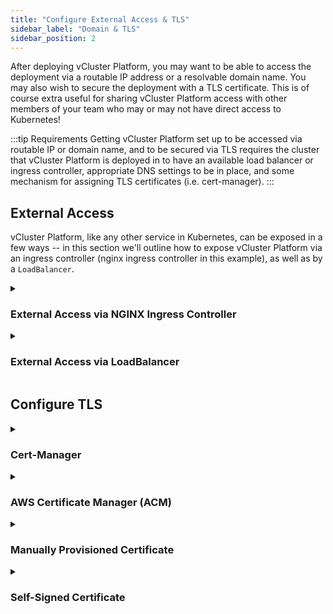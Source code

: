 ```yaml
---
title: "Configure External Access & TLS"
sidebar_label: "Domain & TLS"
sidebar_position: 2
---
```



After deploying vCluster Platform, you may want to be able to access the deployment via a routable IP address
or a resolvable domain name. You may also wish to secure the deployment with a TLS certificate.
This is of course extra useful for sharing vCluster Platform access with other members of your team who may
or may not have direct access to Kubernetes!

:::tip Requirements
Getting vCluster Platform set up to be accessed via routable IP or domain name, and to be secured via TLS
requires the cluster that vCluster Platform is deployed in to have an available load balancer or ingress
controller, appropriate DNS settings to be in place, and some mechanism for assigning TLS
certificates (i.e. cert-manager).
:::

## External Access

vCluster Platform, like any other service in Kubernetes, can be exposed in a few ways -- in this section
we'll outline how to expose vCluster Platform via an ingress controller (nginx ingress controller in this
example), as well as by a `LoadBalancer`.

<details>
  <summary>

### External Access via NGINX Ingress Controller

  </summary>
  <Tabs
    defaultValue="automatic"
    values={[
      { label: "Automatic or Existing Installation", value: "automatic" },
      { label: "Manual Ingress Controller Installation", value: "manual" },
    ]}
  >
    <TabItem value="automatic">
      <PartialExposeNginx />
    </TabItem>
    <TabItem value="manual">
      <PartialExposeNginxManual />
    </TabItem>
  </Tabs>
</details>

<details>
  <summary>

### External Access via LoadBalancer

  </summary>

<Flow>
    <Step>
        <Tabs
            defaultValue="aws"
            values={[
                {label: 'AWS ELB + ACM', value: 'aws'},
                {label: 'Other Load Balancers', value: 'other'},
            ]}>
            <TabItem value="aws">
                <PartialExposeLoadBalancerAWS/>
            </TabItem>
            <TabItem value="other">
                <PartialExposeLoadBalancerOther/>
            </TabItem>
        </Tabs>
    </Step>
    <Step>
        <PartialExposeLoadBalancerApply/>
    </Step>
    <Step>
        <PartialExposeLoadBalancerExternalIP/>
    </Step>
    <Step>
        <PartialExposeLoadBalancerValidate/>
    </Step>
</Flow>
</details>

## Configure TLS

<details>
  <summary>

### Cert-Manager

  </summary>

<Flow id="cert-manager">
  <Step>

Install `cert-manager` to your cluster:

```bash
helm upgrade --install  cert-manager cert-manager  --repository-config=''\
  --namespace cert-manager  --create-namespace \
  --repo https://charts.jetstack.io \
  --set installCRDs=true \
  --wait
```

  </Step>
  <Step>

Edit your existing `vcluster-pro.yaml` file, or create a new file named `vcluster-pro.yaml` with content:

```yaml {3-4}
ingress:
  annotations:
    # Make sure the following line matches the name of your issuer (or use the section below to create one)
    cert-manager.io/cluster-issuer: lets-encrypt-http-issuer
  tls:
    enabled: true
    secret: tls-vcluster-pro

certIssuer:
  create: true # Change this if you already have your own cert-issuer
  name: lets-encrypt-http-issuer
  email: "YOUR_EMAIL" # REQUIRED
  secretName: vcluster-pro-letsencrypt-credentials
  httpResolver:
    enabled: true
    ingressClass: nginx
  resolvers: []
  server: https://acme-v02.api.letsencrypt.org/directory
```

  </Step>
  <Step>
    <PartialAdminSetVersion/>
  </Step>
  <Step>
    <PartialAdminUpgrade/>
  </Step>
</Flow>

</details>

<details>
  <summary>

### AWS Certificate Manager (ACM)

  </summary>

<Tabs
  defaultValue="ingress"
  values={[
    { label: 'Domain via Ingress', value: 'ingress', },
    { label: 'Domain via Load Balancer', value: 'lb', },
  ]
}>
<TabItem value="ingress">

<Flow id="acm-ingress">
  <Step>

Determine the External-IP address of your ingress:

```
kubectl get ingress -n vcluster-pro
NAME           CLASS    HOSTS                ADDRESS          PORTS     AGE
loft-ingress   <none>   vcluster-pro.mydomain.tld    x.x.x.x          80, 443   10m
                                             ^^^^^^^
```

  </Step>
  <Step>

Find the AWS Elastic Load Balancer(ELB) for this IP address in the AWS console

  </Step>
  <Step>

Switch to the tab `Listeners`

  </Step>
  <Step>

In the column "SSL Certificates", click on the link `View/edit certificates`

  </Step>
  <Step>

Click on the `+` Synbol next to the tab `Certificates` and add your Access Control Manager (ACM) managed certificate to the ingress controller's Load Balancer

  </Step>
</Flow>

</TabItem>
<TabItem value="lb">

Make sure to follow the [Load Balancer > AWS ELB + ACM](#external-access-via-loadbalancer) guide above.

</TabItem>
</Tabs>

</details>

<details>
  <summary>

### Manually Provisioned Certificate

  </summary>

<Flow id="cert-manual">
  <Step>

Create a Kubernetes secret from your certificate:

```bash
kubectl create secret generic tls-vcluster-pro -n vcluster-pro --type=kubernetes.io/tls \
  --from-file=tls.crt=tls.crt \
  --from-file=tls.key=tls.key
```

  </Step>
  <Step>

Edit your existing `vcluster-pro.yaml` file, or create a new file named `vcluster-pro.yaml` with content:

<Tabs
  defaultValue="ingress"
  values={[
    { label: 'vCluster Platform Ingress handles TLS', value: 'ingress', },
    { label: 'vCluster Platform Pod handles TLS', value: 'vcluster-pro', },
    { label: 'Load Balancer handles TLS', value: 'lb', },
  ]
}>
<TabItem value="ingress">

```yaml
ingress:
  tls:
    enabled: true
    secret: tls-vcluster-pro # Make sure this matches the name of your cert from the previous step
```

</TabItem>
<TabItem value="vcluster-pro">

```yaml
tls:
  enabled: true
  secret: tls-vcluster-pro # Make sure this matches the name of your cert from the previous step
```

</TabItem>
<TabItem value="lb">

This must be configured outside of the vCluster Platform deployment

</TabItem>
</Tabs>

  </Step>
  <Step>
    <PartialAdminSetVersion/>
  </Step>
  <Step>
    <PartialAdminUpgrade/>
  </Step>
</Flow>

</details>

<details>
  <summary>

### Self-Signed Certificate

  </summary>

<Flow id="cert-self-signed">
  <Step>

Create a new private key:

```
openssl genrsa -out tls.key 4096
```

  </Step>
  <Step>

Create a file named `ssl.conf` with the following content:

```{9-12,26-27}
[ req ]
default_bits       = 4096
distinguished_name = req_distinguished_name
x509_extensions    = v3_ca
req_extensions     = v3_req
x509_extensions    = usr_cert

[ req_distinguished_name ]
organizationName          = Organization Name (eg, company)
organizationName_default  = vcluster-pro
commonName                = Common Name (e.g. server FQDN or YOUR name)
commonName_default        = vcluster-pro.mydomain.tld

[ usr_cert ]
basicConstraints  = CA:FALSE
nsCertType        = client, server
keyUsage          = digitalSignature
extendedKeyUsage  = serverAuth, clientAuth

[ v3_req ]
subjectAltName   = @alt_names
extendedKeyUsage = serverAuth, clientAuth
basicConstraints = CA:FALSE
keyUsage         = digitalSignature

[ alt_names ]
DNS.1 = localhost
```

  </Step>
  <Step>

Create a certificate signing request:

```bash
openssl req -new -sha256 \
    -out tls.csr \
    -key tls.key \
    -config ssl.conf
```

  </Step>
  <Step>

Generate the certificate:

```bash
openssl x509 -req \
    -sha256 \
    -days 3650 \
    -in tls.csr \
    -signkey tls.key \
    -out tls.crt \
    -extensions v3_req \
    -extfile ssl.conf
```

  </Step>
  <Step>

Create a Kubernetes secret from your certificate:

```bash
kubectl create secret generic tls-vcluster-pro -n vcluster-pro --type=kubernetes.io/tls \
  --from-file=tls.crt=tls.crt \
  --from-file=tls.key=tls.key
```

  </Step>
  <Step>

Edit your existing `vcluster-pro.yaml` file, or create a new file named `vcluster-pro.yaml` with content:

<Tabs
  defaultValue="ingress"
  values={[
    { label: 'vCluster Platform Ingress handles TLS', value: 'ingress', },
    { label: 'vCluster Platform Pod handles TLS', value: 'vcluster-pro', },
    { label: 'Load Balancer handles TLS', value: 'lb', },
  ]
}>
<TabItem value="ingress">

```yaml
ingress:
  tls:
    enabled: true
    secret: tls-vcluster-pro # Make sure this matches the name of your cert from the previous step
```

</TabItem>
<TabItem value="vcluster-pro">

```yaml
tls:
  enabled: true
  secret: tls-vcluster-pro # Make sure this matches the name of your cert from the previous step
```

</TabItem>
<TabItem value="lb">

This must be configured outside of the vCluster Platform deployment

</TabItem>
</Tabs>

  </Step>
  <Step>
    <PartialAdminSetVersion/>
  </Step>
  <Step>
    <PartialAdminUpgrade/>
  </Step>
</Flow>

</details>
